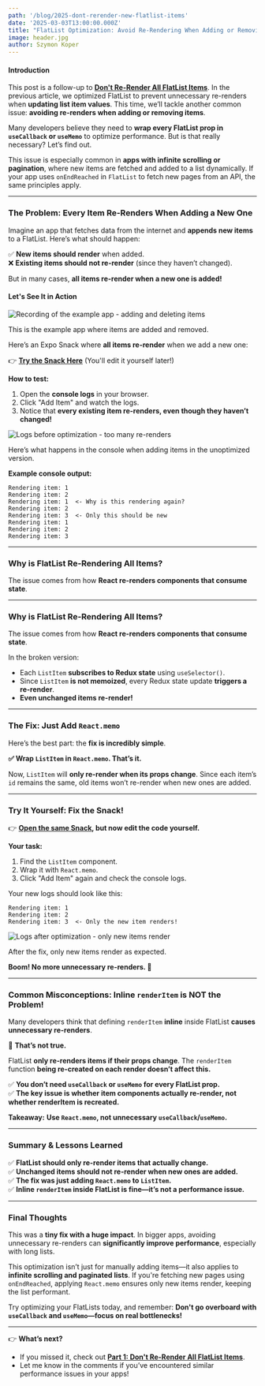 ```yaml
---
path: '/blog/2025-dont-rerender-new-flatlist-items'
date: '2025-03-03T13:00:00.000Z'
title: "FlatList Optimization: Avoid Re-Rendering When Adding or Removing Items"
image: header.jpg
author: Szymon Koper
---
```


#### Introduction  

This post is a follow-up to **[Don't Re-Render All FlatList Items](/blog/2022-dont-rerender-all-flatlist-items)**. In the previous article, we optimized FlatList to prevent unnecessary re-renders when **updating list item values**. This time, we’ll tackle another common issue: **avoiding re-renders when adding or removing items**.  

Many developers believe they need to **wrap every FlatList prop in `useCallback` or `useMemo`** to optimize performance. But is that really necessary? Let’s find out.  

This issue is especially common in **apps with infinite scrolling or pagination**, where new items are fetched and added to a list dynamically. If your app uses `onEndReached` in `FlatList` to fetch new pages from an API, the same principles apply.

---

### **The Problem: Every Item Re-Renders When Adding a New One**  

Imagine an app that fetches data from the internet and **appends new items** to a FlatList. Here’s what should happen:  

✅ **New items should render** when added.  
❌ **Existing items should not re-render** (since they haven’t changed).  

But in many cases, **all items re-render when a new one is added!**  

#### **Let's See It in Action**  

<div class="gif-container">

![Recording of the example app - adding and deleting items](flatlist-app-demo.gif)

This is the example app where items are added and removed.

</div>

Here’s an Expo Snack where **all items re-render** when we add a new one:  

👉 **[Try the Snack Here](https://snack.expo.dev/@sakydpozrux/rerender-only-changed-items)** (You'll edit it yourself later!)  

**How to test:**  
1. Open the **console logs** in your browser.  
2. Click "Add Item" and watch the logs.  
3. Notice that **every existing item re-renders, even though they haven’t changed!**  

<div class="gif-container">

![Logs before optimization - too many re-renders](flatlist-logs-before.gif)

Here’s what happens in the console when adding items in the unoptimized version.

</div>

**Example console output:**
```
Rendering item: 1
Rendering item: 2
Rendering item: 1  <- Why is this rendering again?
Rendering item: 2
Rendering item: 3  <- Only this should be new
Rendering item: 1
Rendering item: 2
Rendering item: 3
```

---

### **Why is FlatList Re-Rendering All Items?**  

The issue comes from how **React re-renders components that consume state**.  

---

### **Why is FlatList Re-Rendering All Items?**  

The issue comes from how **React re-renders components that consume state**.  

In the broken version:  
- Each `ListItem` **subscribes to Redux state** using `useSelector()`.  
- Since `ListItem` **is not memoized**, every Redux state update **triggers a re-render**.  
- **Even unchanged items re-render!**  

---

### **The Fix: Just Add `React.memo`**  

Here’s the best part: the **fix is incredibly simple**.  

**✅ Wrap `ListItem` in `React.memo`. That’s it.**  

Now, `ListItem` will **only re-render when its props change**. Since each item’s `id` remains the same, old items won’t re-render when new ones are added.  

---

### **Try It Yourself: Fix the Snack!**  

👉 **[Open the same Snack](https://snack.expo.dev/@sakydpozrux/rerender-only-changed-items), but now edit the code yourself.**  

**Your task:**  
1. Find the `ListItem` component.  
2. Wrap it with `React.memo`.  
3. Click "Add Item" again and check the console logs.  

Your new logs should look like this:
```
Rendering item: 1
Rendering item: 2
Rendering item: 3  <- Only the new item renders!
```

<div class="gif-container">

![Logs after optimization - only new items render](flatlist-logs-after.gif)

After the fix, only new items render as expected.

</div>

**Boom! No more unnecessary re-renders. 🎉**  

---

### **Common Misconceptions: Inline `renderItem` is NOT the Problem!**  

Many developers think that defining `renderItem` **inline** inside FlatList **causes unnecessary re-renders**.  

🚨 **That’s not true.**  

FlatList **only re-renders items if their props change**. The `renderItem` function **being re-created on each render doesn’t affect this.**  

✅ **You don’t need `useCallback` or `useMemo` for every FlatList prop.**  
✅ **The key issue is whether item components actually re-render, not whether renderItem is recreated.**  

**Takeaway:** **Use `React.memo`, not unnecessary `useCallback`/`useMemo`.**  

---

### **Summary & Lessons Learned**  

✅ **FlatList should only re-render items that actually change.**  
✅ **Unchanged items should not re-render when new ones are added.**  
✅ **The fix was just adding `React.memo` to `ListItem`.**  
✅ **Inline `renderItem` inside FlatList is fine—it’s not a performance issue.**  

---

### **Final Thoughts**  

This was a **tiny fix with a huge impact**. In bigger apps, avoiding unnecessary re-renders can **significantly improve performance**, especially with long lists.  

This optimization isn’t just for manually adding items—it also applies to **infinite scrolling and paginated lists**. If you're fetching new pages using `onEndReached`, applying `React.memo` ensures only new items render, keeping the list performant.

Try optimizing your FlatLists today, and remember: **Don't go overboard with `useCallback` and `useMemo`—focus on real bottlenecks!**  

---

👉 **What’s next?**  
- If you missed it, check out **[Part 1: Don't Re-Render All FlatList Items](/blog/2022-dont-rerender-all-flatlist-items/)**.  
- Let me know in the comments if you’ve encountered similar performance issues in your apps!
